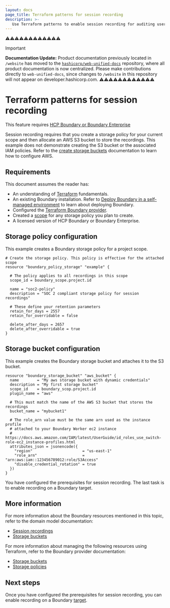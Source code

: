 ```yaml
---
layout: docs
page_title: Terraform patterns for session recording
description: >-
   Use Terraform patterns to enable session recording for auditing user sessions in Boundary. Learn how to configure storage policies and storage buckets.
---
```


⚠️⚠️⚠️⚠️⚠️⚠️⚠️⚠️⚠️⚠️⚠️⚠️
> [!IMPORTANT]  
> **Documentation Update:** Product documentation previously located in `/website` has moved to the [`hashicorp/web-unified-docs`](https://github.com/hashicorp/web-unified-docs) repository, where all product documentation is now centralized. Please make contributions directly to `web-unified-docs`, since changes to `/website` in this repository will not appear on developer.hashicorp.com.
⚠️⚠️⚠️⚠️⚠️⚠️⚠️⚠️⚠️⚠️⚠️⚠️

# Terraform patterns for session recording

<EnterpriseAlert product="boundary">This feature requires <a href="https://www.hashicorp.com/products/boundary">HCP Boundary or Boundary Enterprise</a></EnterpriseAlert>

Session recording requires that you create a storage policy for your current scope and then allocate an AWS S3 bucket to store the recordings. This example does not demonstrate creating the S3 bucket or the associated IAM policies. Refer to the [create storage buckets](/boundary/docs/session-recording/configuration/create-storage-bucket) documentation to learn how to configure AWS.

## Requirements

This document assumes the reader has:

- An understanding of [Terraform](/terraform/docs) fundamentals.
- An existing Boundary installation. Refer to [Deploy Boundary in a self-managed environment](/boundary/docs/deploy/self-managed) to learn about deploying Boundary.
- Configured the [Terraform Boundary provider](/boundary/docs/deploy/terraform-patterns/#terraform-provider-configuration).
- Created a [scope](/boundary/docs/deploy/terraform-patterns/terraform-scopes) for any storage policy you plan to create.
- A licensed version of HCP Boundary or Boundary Enterprise.

## Storage policy configuration

This example creates a Boundary storage policy for a project scope.

```hcl
# Create the storage policy. This policy is effective for the attached scope
resource "boundary_policy_storage" "example" {

  # The policy applies to all recordings in this scope
  scope_id = boundary_scope.project.id

  name = "soc2-policy"
  description = "SOC 2 compliant storage policy for session recordings"

  # These define your retention parameters
  retain_for_days = 2557
  retain_for_overridable = false

  delete_after_days = 2657
  delete_after_overridable = true
}
```

## Storage bucket configuration

This example creates the Boundary storage bucket and attaches it to the S3 bucket.

```hcl
resource "boundary_storage_bucket" "aws_bucket" {
  name        = "My aws storage bucket with dynamic credentials"
  description = "My first storage bucket"
  scope_id    = boundary_scop.project.id
  plugin_name = "aws"

  # This must match the name of the AWS S3 bucket that stores the recordings
  bucket_name = "mybucket1"

  # The role_arn value must be the same arn used as the instance profile
  # attached to your Boundary Worker ec2 instance
  # https://docs.aws.amazon.com/IAM/latest/UserGuide/id_roles_use_switch-role-ec2_instance-profiles.html
  attributes_json = jsonencode({
    "region"                      = "us-east-1"
    "role_arn"                    = "arn:aws:iam::123456789012:role/S3Access"
    "disable_credential_rotation" = true
  })
}
```

You have configured the prerequisites for session recording. The last task is to enable recording on a Boundary target.

## More information

For more information about the Boundary resources mentioned in this topic, refer to the domain model documentation:

- [Session recordings](/boundary/docs/domain-model/session-recordings)
- [Storage buckets](/boundary/docs/domain-model/storage-buckets)

For more information about managing the following resources using Terraform, refer to the Boundary provider documentation:

- [Storage buckets](https://registry.terraform.io/providers/hashicorp/boundary/latest/docs/resources/storage_bucket/)
- [Storage policies](https://registry.terraform.io/providers/hashicorp/boundary/latest/docs/resources/policy_storage/)

## Next steps

Once you have configured the prerequisites for session recording, you can enable recording on a Boundary [target](/boundary/docs/deploy/terraform-patterns/terraform-targets).